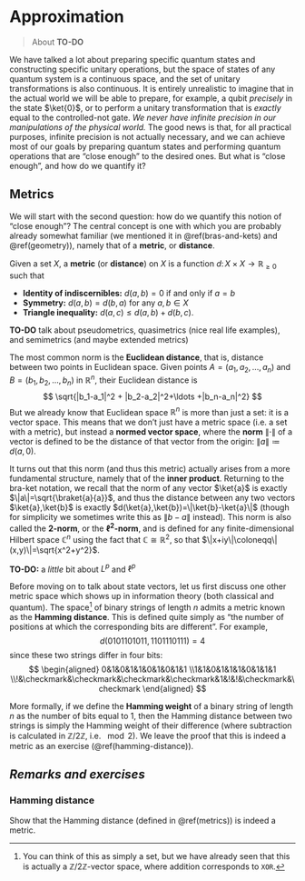 # Approximation {#approximation}

> About **TO-DO**

We have talked a lot about preparing specific quantum states and constructing specific unitary operations, but the space of states of any quantum system is a continuous space, and the set of unitary transformations is also continuous.
It is entirely unrealistic to imagine that in the actual world we will be able to prepare, for example, a qubit *precisely* in the state $\ket{0}$, or to perform a unitary transformation that is *exactly* equal to the controlled-not gate.
*We never have infinite precision in our manipulations of the physical world.*
The good news is that, for all practical purposes, infinite precision is not actually necessary, and we can achieve most of our goals by preparing quantum states and performing quantum operations that are "close enough" to the desired ones.
But what is "close enough", and how do we quantify it?


## Metrics {#metrics}

We will start with the second question: how do we quantify this notion of "close enough"?
The central concept is one with which you are probably already somewhat familiar (we mentioned it in \@ref(bras-and-kets) and \@ref(geometry)), namely that of a **metric**, or **distance**.

::: {.idea latex=""}
Given a set $X$, a **metric** (or **distance**) on $X$ is a function $d\colon X\times X\to\mathbb{R}_{\geq0}$ such that

- **Identity of indiscernibles:** $d(a,b)=0$ if and only if $a=b$
- **Symmetry:** $d(a,b)=d(b,a)$ for any $a,b\in X$
- **Triangle inequality:** $d(a,c)\leq d(a,b)+d(b,c)$.
:::

::: {.technical title="Generalisations of metrics" latex=""}
**TO-DO** talk about pseudometrics, quasimetrics (nice real life examples), and semimetrics (and maybe extended metrics)
:::

The most common norm is the **Euclidean distance**, that is, distance between two points in Euclidean space.
Given points $A=(a_1,a_2,\ldots,a_n)$ and $B=(b_1,b_2,\ldots,b_n)$ in $\mathbb{R}^n$, their Euclidean distance is
$$
 \sqrt{|b_1-a_1|^2 + |b_2-a_2|^2+\ldots +|b_n-a_n|^2}
$$
But we already know that Euclidean space $\mathbb{R}^n$ is more than just a set: it is a vector space.
This means that we don't just have a metric space (i.e. a set with a metric), but instead a **normed vector space**, where the **norm** $\|\cdot\|$ of a vector is defined to be the distance of that vector from the origin: $\|a\|\coloneqq d(a,0)$.

It turns out that this norm (and thus this metric) actually arises from a more fundamental structure, namely that of the **inner product**.
Returning to the bra-ket notation, we recall that the norm of any vector $\ket{a}$ is exactly $\|a\|=\sqrt{\braket{a}{a}}$, and thus the distance between any two vectors $\ket{a},\ket{b}$ is exactly $d(\ket{a},\ket{b})=\|\ket{b}-\ket{a}\|$ (though for simplicity we sometimes write this as $\|b-a\|$ instead).
This norm is also called the **$2$-norm**, or the **$\ell^2$-norm**, and is defined for any finite-dimensional Hilbert space $\mathbb{C}^n$ using the fact that $\mathbb{C}\cong\mathbb{R}^2$, so that $\|x+iy\|\coloneqq\|(x,y)\|=\sqrt{x^2+y^2}$.

::: {.technical title="p-norms" latex=""}
**TO-DO:** a *little* bit about $L^p$ and $\ell^p$
:::

Before moving on to talk about state vectors, let us first discuss one other metric space which shows up in information theory (both classical and quantum).
The space^[You can think of this as simply a set, but we have already seen that this is actually a $\mathbb{Z}/2\mathbb{Z}$-vector space, where addition corresponds to $\texttt{XOR}$.] of binary strings of length $n$ admits a metric known as the **Hamming distance**.
This is defined quite simply as "the number of positions at which the corresponding bits are different".
For example,
$$
  d(0101101011,1101110111) = 4
$$
since these two strings differ in four bits:
$$
  \begin{aligned}
    0&1&0&1&1&0&1&0&1&1
  \\1&1&0&1&1&1&0&1&1&1
  \\!&\checkmark&\checkmark&\checkmark&\checkmark&1&!&!&\checkmark&\checkmark
  \end{aligned}
$$

More formally, if we define the **Hamming weight** of a binary string of length $n$ as the number of bits equal to $1$, then the Hamming distance between two strings is simply the Hamming weight of their difference (where subtraction is calculated in $\mathbb{Z}/2\mathbb{Z}$, i.e. $\mod2$).
We leave the proof that this is indeed a metric as an exercise (\@ref(hamming-distance)).






























## *Remarks and exercises* {#remarks-and-exercises-11}

### Hamming distance {#hamming-distance}

Show that the Hamming distance (defined in \@ref(metrics)) is indeed a metric.

